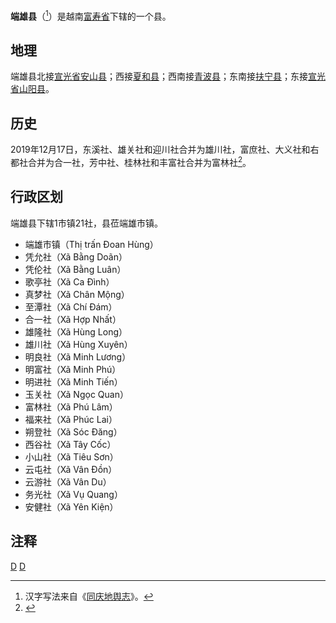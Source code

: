{{Infobox Settlement
|name                   = 端雄县
|settlement_type        = 县
|official_name          = 
|other_name             = 
|native_name            = {{lang|vi|Huyện Đoan Hùng}}
|nickname               = 
|motto                  = 
|image_skyline          = Thị trấn Đoan Hùng.JPG
|imagesize              = 
|image_caption          = 端雄市镇
|image_flag             = 
|flag_size              = 
|image_seal             = 
|seal_size              = 
|image_shield           = 
|shield_size            = 
|image_blank_emblem     = 
|blank_emblem_size      = 
|image_map              = {{Infobox mapframe|frame-width=250|zoom=10}}
|mapsize                = 
|map_caption            = 
|image_map1             = 
|mapsize1               = 
|map_caption1           = 
|pushpin_map            = Vietnam
|pushpin_label_position = bottom
|pushpin_map_caption    = 
|pushpin_map1           = 
|pushpin_label_position1= 
|pushpin_map_caption1   = 
|subdivision_type       = 国家
|subdivision_name       = {{flag|Vietnam}}
|subdivision_type1      = [[越南行政区划|省]]
|subdivision_name1      = [[富寿省|富寿省]]
|subdivision_type2      = 行政区划
|subdivision_name2      = 1市镇21社
|subdivision_type3      = 
|subdivision_name3      = 
|seat_type              = 县莅
|seat                   = {{link-vi|端雄市镇|Đoan Hùng (thị trấn)}}
|government_type        = 
|leader_title           = 
|leader_name            = 
|leader_title1          = 
|leader_name1           = 
|established_title      = 
|established_date       = 
|area_magnitude         = 
|unit_pref              = 
|area_footnotes         = 
|area_total_km2         = 304
|area_land_km2          = 
|area_water_km2         = 
|area_water_percent     = 
|area_urban_km2         = 
|area_metro_km2         = 
|population_as_of       = 2010年
|population_footnotes   = 
|population_note        = 
|population_total       = 124860
|population_density_km2 = auto
|population_metro             = 
|population_density_metro_km2 = 
|population_urban             = 
|population_density_urban_km2 = 
|timezone               = [[越南标准时间|越南标准时间]]
|utc_offset             = +7
|elevation_footnotes    = 
|elevation_m            = 
|coor_type              = 
|coordinates            = 
|postal_code_type       = 
|postal_code            = 
|area_code              = 
|website                = [http://doanhung.phutho.gov.vn 端雄县电子信息门户网站]
|footnotes              = 
}}
'''端雄县'''（{{vie|v='''Huyện Đoan Hùng'''|hn=縣端雄}}<ref>汉字写法来自《[[同庆地舆志|同庆地舆志]]》。</ref>）是越南[[富寿省|富寿省]]下辖的一个县。

==地理==
端雄县北接[[宣光省|宣光省]][[安山县|安山县]]；西接[[夏和县|夏和县]]；西南接[[青波县|青波县]]；东南接[[扶宁县|扶宁县]]；东接[[宣光省|宣光省]][[山阳县_(越南)|山阳县]]。

==历史==
2019年12月17日，东溪社、雄关社和迎川社合并为雄川社，富庶社、大义社和右都社合并为合一社，芳中社、桂林社和丰富社合并为富林社<ref>{{Cite web |url=http://vanban.chinhphu.vn/portal/page/portal/chinhphu/hethongvanban?mode=detail&document_id=198693 |title=Nghị quyết số 828/NQ-UBTVQH14 của ỦY BAN THƯỜNG VỤ QUỐC HỘI : Về việc sắp xếp các đơn vị hành chính cấp xã thuộc tỉnh Phú Thọ |access-date=2019-12-29 |archive-date=2020-04-01 |archive-url=https://web.archive.org/web/20200401172500/http://vanban.chinhphu.vn/portal/page/portal/chinhphu/hethongvanban?mode=detail&document_id=198693 |dead-url=no }}</ref>。

==行政区划==
端雄县下辖1市镇21社，县莅端雄市镇。
*端雄市镇（Thị trấn Đoan Hùng）
*凭允社（Xã Bằng Doãn）
*凭伦社（Xã Bằng Luân）
*歌亭社（Xã Ca Đình）
*真梦社（Xã Chân Mộng）
*至潭社（Xã Chí Đám）
*合一社（Xã Hợp Nhất）
*雄隆社（Xã Hùng Long）
*雄川社（Xã Hùng Xuyên）
*明良社（Xã Minh Lương）
*明富社（Xã Minh Phú）
*明进社（Xã Minh Tiến）
*玉关社（Xã Ngọc Quan）
*富林社（Xã Phú Lâm）
*福来社（Xã Phúc Lai）
*朔登社（Xã Sóc Đăng）
*西谷社（Xã Tây Cốc）
*小山社（Xã Tiêu Sơn）
*云屯社（Xã Vân Đồn）
*云游社（Xã Vân Du）
*务光社（Xã Vụ Quang）
*安健社（Xã Yên Kiện）

==注释==
{{reflist}}

{{富寿省行政区划}}
{{越南东北部之县市镇区域划分}}

[[Category:越南县份|D]]
[[Category:富寿省|D]]